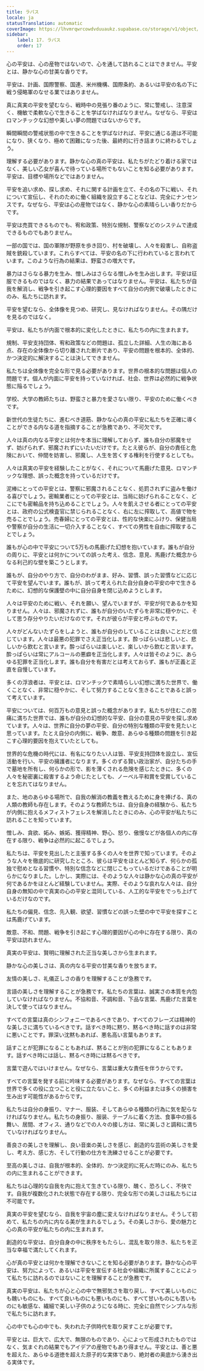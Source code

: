 ```yaml
---
title: ラパス
locale: ja
statusTranslation: automatic
coverImage: https://lhvmrqwrcowdvduuaukz.supabase.co/storage/v1/object/public/strapi-uploads/small_cover-educacion-fundamental.webp-2d51a7828a2b1309555be27f7e2a61a0.webp
sidebar:
    label: 17. ラパス
    order: 17
---
```

心の平安は、心の産物ではないので、心を通して訪れることはできません。平安とは、静かな心の甘美な香りです。

平安は、計画、国際警察、国連、米州機構、国際条約、あるいは平安の名の下に戦う侵略軍のなせる業ではありません。

真に真実の平安を望むなら、戦時中の見張り番のように、常に警戒し、注意深く、機敏で柔軟な心で生きることを学ばなければなりません。なぜなら、平安はロマンチックな幻想や美しい夢の問題ではないからです。

瞬間瞬間の警戒状態の中で生きることを学ばなければ、平安に通じる道は不可能になり、狭くなり、極めて困難になった後、最終的に行き詰まりに終わるでしょう。

理解する必要があります。静かな心の真の平安は、私たちがたどり着ける家ではなく、美しい乙女が喜んで待っている場所でもないことを知る必要があります。平安は、目標や場所などではありません。

平安を追い求め、探し求め、それに関する計画を立て、その名の下に戦い、それについて宣伝し、それのために働く組織を設立することなどは、完全にナンセンスです。なぜなら、平安は心の産物ではなく、静かな心の素晴らしい香りだからです。

平安は売買できるものでも、宥和政策、特別な規制、警察などのシステムで達成できるものでもありません。

一部の国では、国の軍隊が野原を歩き回り、村を破壊し、人々を殺害し、自称盗賊を銃殺しています。これらすべては、平安の名の下に行われていると言われています。このような行為の結果は、野蛮さの増大です。

暴力はさらなる暴力を生み、憎しみはさらなる憎しみを生み出します。平安は征服できるものではなく、暴力の結果であってはなりません。平安は、私たちが自我を解消し、戦争を引き起こす心理的要因をすべて自分の内側で破壊したときにのみ、私たちに訪れます。

平安を望むなら、全体像を見つめ、研究し、見なければなりません。その隅だけを見るのではなく。

平安は、私たちが内面で根本的に変化したときに、私たちの内に生まれます。

規制、平安支持団体、宥和政策などの問題は、孤立した詳細、人生の海にある点、存在の全体像から切り離された断片であり、平安の問題を根本的、全体的、かつ決定的に解決することは決してできません。

私たちは全体像を完全な形で見る必要があります。世界の根本的な問題は個人の問題です。個人が内面に平安を持っていなければ、社会、世界は必然的に戦争状態に陥るでしょう。

学校、大学の教師たちは、野蛮さと暴力を愛さない限り、平安のために働くべきです。

新世代の生徒たちに、進むべき道筋、静かな心の真の平安に私たちを正確に導くことができる内なる道を指摘することが急務であり、不可欠です。

人々は真の内なる平安とは何かを本当に理解しておらず、誰も自分の邪魔をせず、妨げられず、邪魔されずにいたいだけです。たとえ彼らが、自分の責任と危険において、仲間を妨害し、邪魔し、人生を苦くする権利を行使するとしても。

人々は真実の平安を経験したことがなく、それについて馬鹿げた意見、ロマンチックな理想、誤った概念を持っているだけです。

泥棒にとっての平安とは、警察に邪魔されることなく、処罰されずに盗みを働ける喜びでしょう。密輸業者にとっての平安とは、当局に妨げられることなく、どこにでも密輸品を持ち込めることでしょう。人々を飢えさせる者にとっての平安とは、政府の公式検査官に禁じられることなく、右に左に搾取して、高値で物を売ることでしょう。売春婦にとっての平安とは、性的な快楽にふけり、保健当局や警察が自分の生活に一切介入することなく、すべての男性を自由に搾取することでしょう。

誰もが心の中で平安について5万もの馬鹿げた幻想を抱いています。誰もが自分の周りに、平安とは何かについての誤った考え、信念、意見、馬鹿げた概念からなる利己的な壁を築こうとします。

誰もが、自分のやり方で、自分のわがまま、好み、習慣、誤った習慣などに応じて平安を望んでいます。誰もが、誤って考えられた自分自身の平安の中で生きるために、幻想的な保護壁の中に自分自身を閉じ込めようとします。

人々は平安のために戦い、それを願い、望んでいますが、平安が何であるかを知りません。人々は、邪魔されずに、誰もが自分のいたずらを非常に穏やかに、そして思う存分やりたいだけなのです。それが彼らが平安と呼ぶものです。

人々がどんないたずらをしようと、誰もが自分のしていることは良いことだと信じています。人々は最悪の犯罪でさえ正当化します。酔っぱらいは悲しいと、悲しいから飲むと言います。酔っぱらいは楽しいと、楽しいから飲むと言います。酔っぱらいは常にアルコールの悪癖を正当化します。人々は皆そのように、あらゆる犯罪を正当化します。誰も自分を有害だとは考えておらず、誰もが正義と正直を自慢しています。

多くの浮浪者は、平安とは、ロマンチックで素晴らしい幻想に満ちた世界で、働くことなく、非常に穏やかに、そして努力することなく生きることであると誤って考えています。

平安については、何百万もの意見と誤った概念があります。私たちが住むこの苦痛に満ちた世界では、誰もが自分の幻想的な平安、自分の意見の平安を探し求めています。人々は、世界に自分の夢の平安、自分の特別な種類の平安を見たいと思っています。たとえ自分の内側に、戦争、敵意、あらゆる種類の問題を引き起こす心理的要因を抱えていたとしても。

世界的な危機の時代には、有名になりたい人は皆、平安支持団体を設立し、宣伝活動を行い、平安の擁護者になります。多くのずる賢い政治家が、自分たちの手で墓地を所有し、何らかの形で、影を薄くされる危険を感じたときに、多くの人々を秘密裏に殺害するよう命じたとしても、ノーベル平和賞を受賞していることを忘れてはなりません。

また、地のあらゆる場所で、自我の解消の教義を教えるために身を捧げる、真の人類の教師も存在します。そのような教師たちは、自分自身の経験から、私たちが内側に抱えるメフィストフェレスを解消したときにのみ、心の平安が私たちに訪れることを知っています。

憎しみ、貪欲、妬み、嫉妬、獲得精神、野心、怒り、傲慢などが各個人の内に存在する限り、戦争は必然的に起こるでしょう。

私たちは、平安を見出したと主張する多くの人々を世界で知っています。そのような人々を徹底的に研究したところ、彼らは平安をほとんど知らず、何らかの孤独で慰めとなる習慣や、特別な信念などに閉じこもっているだけであることが明らかになりました。しかし、実際には、そのような人々は静かな心の真の平安が何であるかをほとんど経験していません。実際、そのような哀れな人々は、自分自身の無知の中で真実の心の平安と混同している、人工的な平安をでっち上げているだけなのです。

私たちの偏見、信念、先入観、欲望、習慣などの誤った壁の中で平安を探すことは馬鹿げています。

敵意、不和、問題、戦争を引き起こす心理的要因が心の中に存在する限り、真の平安は訪れません。

真実の平安は、賢明に理解された正当な美しさから生まれます。

静かな心の美しさは、真の内なる平安の甘美な香りを放ちます。

友情の美しさ、礼儀正しさの香りを理解することが急務です。

言語の美しさを理解することが急務です。私たちの言葉は、誠実さの本質を内包していなければなりません。不協和音、不調和音、下品な言葉、馬鹿げた言葉を決して使ってはなりません。

すべての言葉は真のシンフォニーであるべきであり、すべてのフレーズは精神的な美しさに満ちているべきです。話すべき時に黙り、黙るべき時に話すのは非常に悪いことです。罪深い沈黙もあれば、悪名高い言葉もあります。

話すことが犯罪になることもあれば、黙ることが別の犯罪になることもあります。話すべき時には話し、黙るべき時には黙るべきです。

言葉で遊んではいけません。なぜなら、言葉は重大な責任を伴うからです。

すべての言葉を発する前に吟味する必要があります。なぜなら、すべての言葉は世界で多くの役に立つことと役に立たないこと、多くの利益または多くの損害を生み出す可能性があるからです。

私たちは自分の身振り、マナー、服装、そしてあらゆる種類の行為に気を配らなければなりません。私たちの身振り、服装、テーブルに着く方法、食事中の振る舞い、居間、オフィス、通りなどでの人々の接し方は、常に美しさと調和に満ちていなければなりません。

善良さの美しさを理解し、良い音楽の美しさを感じ、創造的な芸術の美しさを愛し、考え方、感じ方、そして行動の仕方を洗練させることが必要です。

至高の美しさは、自我が根本的、全体的、かつ決定的に死んだ時にのみ、私たちの内に生まれることができます。

私たちは心理的な自我を内に抱えて生きている限り、醜く、恐ろしく、不快です。自我が複数化された状態で存在する限り、完全な形での美しさは私たちには不可能です。

真実の平安を望むなら、自我を宇宙の塵に変えなければなりません。そうして初めて、私たちの内に内なる美が生まれるでしょう。その美しさから、愛の魅力と心の真の平安が私たちの内に生まれます。

創造的な平安は、自分自身の中に秩序をもたらし、混乱を取り除き、私たちを正当な幸福で満たしてくれます。

心が真の平安とは何かを理解できないことを知る必要があります。静かな心の平安は、努力によって、あるいは平安を宣伝する社会や組織に所属することによって私たちに訪れるのではないことを理解することが急務です。

真実の平安は、私たちが心と心の中で無邪気さを取り戻し、すべて美しいものにも醜いものにも、すべて良いものにも悪いものにも、すべて甘いものにも苦いものにも敏感な、繊細で美しい子供のようになる時に、完全に自然でシンプルな形で私たちに訪れます。

心の中でも心の中でも、失われた子供時代を取り戻すことが必要です。

平安とは、巨大で、広大で、無限のものであり、心によって形成されたものではなく、気まぐれの結果でもアイデアの産物でもあり得ません。平安とは、善と悪を超えた、あらゆる道徳を超えた原子的な実体であり、絶対者の奥底から湧き出る実体です。

